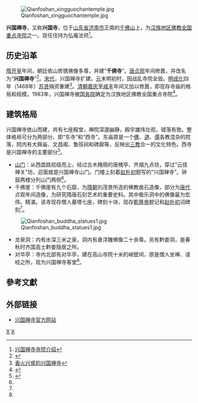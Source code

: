 {{coord|36|38|14|N|117|01|49|E|display=title|scale:10000}}
[[File:Qianfoshan_xingguochantemple.jpg|thumb]]

'''兴国禅寺'''，又称'''兴国寺'''，位于[[山东省|山东省]][[济南市|济南市]]正南的[[千佛山|千佛山]]上，为[[汉族地区佛教全国重点寺院|汉族地区佛教全国重点寺院]]之一。现任住持为弘庵法师<ref>[http://兴国禅寺.cn/Company/Company_Browse.aspx?id=4 兴国禅寺寺院介绍]{{dead link|date=2017年11月 |bot=InternetArchiveBot |fix-attempted=yes }}</ref>。

== 历史沿革 ==
[[隋|隋]][[开皇|开皇]]年间，朝廷依山势镌佛像多尊，并建“'''千佛寺'''”。[[唐|唐]][[貞觀_(唐朝)|贞观]]年间修葺，并改名为“'''兴国禅寺'''”<ref>{{Cite web |url=http://www.jnwst.com/lifeTourms/20055/20055282391.htm |title=千佛山兴国禅寺千佛山万佛洞 |accessdate=2009-08-17 |archive-date=2008-06-24 |archive-url=https://web.archive.org/web/20080624194038/http://www.jnwst.com/lifeTourms/20055/20055282391.htm |dead-url=no }}</ref>。[[宋代|宋代]]，兴国禅寺扩建。[[元|元]]末明初时，因战乱寺院全毁。[[明|明]][[成化|成化]]四年（1468年）[[苏贤|苏贤]]捐资重建<ref>[http://place.ytrip.com/article/d-16215/ 香火兴盛的兴国禅寺]{{dead link|date=2017年11月 |bot=InternetArchiveBot |fix-attempted=yes }}</ref>。[[清朝|清朝]][[嘉庆|嘉庆]]至[[咸丰|咸丰]]年间又加以修葺，即现存寺庙的格局和规模。1983年，兴国禅寺被[[中华人民共和国国务院|国务院]]确定为汉族地区佛教全国重点寺院<ref name="A">{{Cite web |url=http://www.foz.cn/Article/mingsi/huadong/shandong/Article_1264.html |title=济南兴国禅寺 |accessdate=2009-08-17 |archive-date=2007-08-27 |archive-url=https://web.archive.org/web/20070827221756/http://www.foz.cn/Article/mingsi/huadong/shandong/Article_1264.html |dead-url=no }}</ref>。

== 建筑格局 ==
{{Quote box
|width=30%
|align=right
|quote=暮鼓晨钟，惊醒世间名利客；<br />经声佛号，唤回苦海梦迷人。
|source=兴国禅寺山门对联
|}}
兴国禅寺依山而建，共有七座殿堂，禅院深邃幽静，殿宇雄伟壮观，错落有致。整体格局可分为两部分，即“东寺”和“西寺”。东庙原是一个[[佛|佛]]、[[道|道]]、[[儒|儒]]各教混杂的院落，院内有大舜庙、文昌阁、鲁班祠和碑廊等，反映出[[三教|三教]]合一的文化特色。西寺是兴国禅寺的主要部分<ref>{{Cite web |url=http://www.nmgfj.com/fujiaochangsuo/mingsigusha/shandong/20070822/2889.html |title=济南千佛山兴国禅寺 |accessdate=2009-08-17 |archive-date=2010-07-03 |archive-url=https://web.archive.org/web/20100703084552/http://nmgfj.com/fujiaochangsuo/mingsigusha/shandong/20070822/2889.html |dead-url=no }}</ref>。

*[[山门|山门]]：从西盘路拾级而上，经过古木掩荫的唐槐亭、齐烟九点坊，穿过“云径禅关”坊，迎面就是兴国禅寺山门。门楼上刻着[[赵朴初|赵朴初]]题写的“兴国禅寺”。钟鼓两楼分列山门两侧<ref name="A" />。
*千佛崖：千佛崖有九个石窟，为[[隋朝|隋朝]]刘茂景所造的佛教凿石造像，部分为[[唐代|唐代]]贞观年间造像，为研究隋唐石刻艺术的重要史料。其中极乐洞中的佛像最为宏伟、精湛。该寺现存僧人墓塔七座，碑刻十块，现存[[乾隆帝|乾隆帝]]题记和[[赵朴初|赵朴初]]词碑刻<ref name="A" />。

[[File:Qianfoshan_buddha_statues1.jpg|thumb]]

*龙泉洞：内有水深三米之泉，洞内有悬浮雕佛像二十余尊。另有黔娄洞，是春秋时齐国高士黔娄隐居之所。
*对华亭：寺内北部有对华亭，建在高山寺院十米的峭壁间，原是僧人坐禅、请经之所，现为兴国禅寺客堂<ref name="A" />。

==參考文獻==
<div class="references-small">
<references />
</div>

== 外部链接 ==
*[http://兴国禅寺.cn/ 兴国禅寺官方网站]{{dead link|date=2017年11月 |bot=InternetArchiveBot |fix-attempted=yes }}

{{China-buddhism-temple}}

[[Category:济南佛寺|X]]
[[Category:汉族地区佛教全国重点寺院|X]]